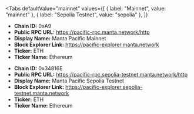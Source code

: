 
<Tabs
 defaultValue="mainnet"
  values={[
    { label: "Mainnet", value: "mainnet" },
    { label: "Sepolia Testnet", value: "sepolia" },
  ]}
>
<TabItem value="mainnet">

- **Chain ID:** 0xA9
- **Public RPC URL:** https://pacific-rpc.manta.network/http
- **Display Name:** Manta Pacific Mainnet
- **Block Explorer Link:** https://pacific-explorer.manta.network
- **Ticker:** ETH
- **Ticker Name:** Ethereum

</TabItem>

<TabItem value="sepolia">

- **Chain ID:** 0x34816E
- **Public RPC URL:** https://pacific-rpc.sepolia-testnet.manta.network/http
- **Display Name:** Manta Pacific Sepolia Testnet
- **Block Explorer Link:** https://pacific-explorer.sepolia-testnet.manta.network
- **Ticker:** ETH
- **Ticker Name:** Ethereum

</TabItem>
</Tabs>
